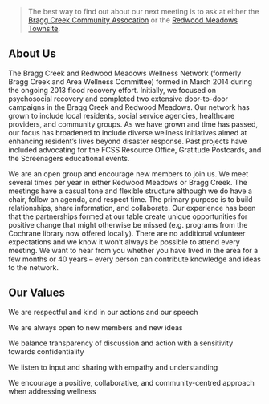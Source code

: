 
<SEO title="Home" />
<Banner />

> The best way to find out about our next meeting is to ask at either the [Bragg Creek Community Assocation](https://www.braggcreekca.com/) or the [Redwood Meadows Townsite](http://www.redwoodmeadows.ab.ca/).

## About Us

The Bragg Creek and Redwood Meadows Wellness Network (formerly Bragg Creek and Area Wellness Committee) formed in March 2014 during the ongoing 2013 flood recovery effort. Initially, we focused on psychosocial recovery and completed two extensive door-to-door campaigns in the Bragg Creek and Redwood Meadows. Our network has grown to include local residents, social service agencies, healthcare providers, and community groups. As we have grown and time has passed, our focus has broadened to include diverse wellness initiatives aimed at enhancing resident’s lives beyond disaster response. Past projects have included advocating for the FCSS Resource Office, Gratitude Postcards, and the Screenagers educational events.

We are an open group and encourage new members to join us. We meet several times per year in either Redwood Meadows or Bragg Creek. The meetings have a casual tone and flexible structure although we do have a chair, follow an agenda, and respect time. The primary purpose is to build relationships, share information, and collaborate. Our experience has been that the partnerships formed at our table create unique opportunities for positive change that might otherwise be missed (e.g. programs from the Cochrane library now offered locally). There are no additional volunteer expectations and we know it won’t always be possible to attend every meeting. We want to hear from you whether you have lived in the area for a few months or 40 years – every person can contribute knowledge and ideas to the network.

## Our Values

We are respectful and kind in our actions and our speech

We are always open to new members and new ideas

We balance transparency of discussion and action with a sensitivity towards confidentiality

We listen to input and sharing with empathy and understanding

We encourage a positive, collaborative, and community-centred approach when addressing wellness
